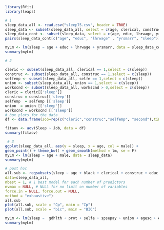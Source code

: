 

```r
library(Rfit)
library(leaps)

# 1
sleep_data_all <- read.csv("sleep75.csv", header = TRUE)
sleep_data <- subset(sleep_data_all, select = c(age, clerical, construc, educ, lhrwage , male, yrsmarr, selfe, sleep))
sleep_data_cont <- subset(sleep_data, select = c(age, educ, lhrwage, yrsmarr, sleep))
pairs(sleep_data_cont[c("age", "educ", "lhrwage" , "yrsmarr", "sleep")])

myLm <- lm(sleep ~ age + educ + lhrwage + yrsmarr, data = sleep_data_cont)
summary(myLm)

# 2 

cleric <- subset(sleep_data_all, clerical == 1,select = c(sleep))
construc <- subset(sleep_data_all, construc == 1,select = c(sleep))
selfemp <- subset(sleep_data_all, selfe == 1,select = c(sleep))
union <- subset(sleep_data_all, union == 1,select = c(sleep))
workscnd <- subset(sleep_data_all, workscnd > 0,select = c(sleep))
cleric = cleric[['sleep']] 
construc = construc[['sleep']] 
selfemp  = selfemp [['sleep']] 
union  = union [['sleep']] 
workscnd = workscnd [['sleep']] 
# box plots for the data
df <- data.frame(Job=rep(c("cleric","construc","selfemp", "second"),times=c(length(cleric),length(construc),length(selfemp), length(workscnd))), Sleep=c(cleric,construc,selfemp, workscnd))

fitaov <- aov(Sleep ~ Job, data = df)
summary(fitaov)

 # 3
ggplot(sleep_data_all, aes(y = sleep, x = age, col = male)) +
geom_point() + theme_bw() + geom_smooth(method = lm, se = F)
myLm <- lm(sleep ~ age + male, data = sleep_data)
summary(myLm)

# post hoc
all.sub <- regsubsets(sleep ~ age + black + clerical + construc + educ + earns74 + gdhlth + inlf + lothinc + male + marr + prot + selfe + south + spsepay + spwrk75 + totwrk + union + worknrm + workscnd + exper + yngkid + hrwage + agesq + lhrwage + yrsmarr,
data=sleep_data_all,
nbest = 1, # 1 best model for each number of predictors
nvmax = NULL, # NULL for no limit on number of variables
force.in = NULL, force.out = NULL,
method = "exhaustive")
all.sub
plot(all.sub, scale = "Cp", main = "Cp")
plot(all.sub, scale = "bic", main = "BIC")

myLm <- lm(sleep ~  gdhlth + prot + selfe + spsepay + union + agesq + exper, data = sleep_data_all)
summary(myLm)

```

